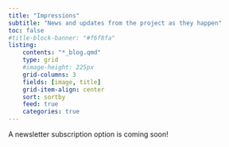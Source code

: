 ```yaml
---
title: "Impressions"
subtitle: "News and updates from the project as they happen"
toc: false
#title-block-banner: "#f6f8fa"
listing:
    contents: "*_blog.qmd"
    type: grid
    #image-height: 225px
    grid-columns: 3
    fields: [image, title]
    grid-item-align: center
    sort: sortby
    feed: true
    categories: true
---
```


A newsletter subscription option is coming soon!  



